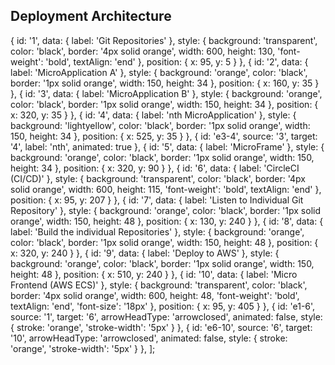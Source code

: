 
## Deployment Architecture

  { id: '1', data: { label: 'Git Repositories' }, style: {
      background: 'transparent',
      color: 'black',
      border: '4px solid orange',
      width: 600,
      height: 130,
      'font-weight': 'bold',
      textAlign: 'end'
    }, position: { x: 95, y: 5 }
  },
  { id: '2', data: { label: 'MicroApplication A' },
    style: {
      background: 'orange',
      color: 'black',
      border: '1px solid orange',
      width: 150,
      height: 34
    }, position: { x: 160, y: 35 } },
  { id: '3', data: { label: 'MicroApplication B' },
    style: {
      background: 'orange',
      color: 'black',
      border: '1px solid orange',
      width: 150,
      height: 34
    }, position: { x: 320, y: 35 } },
  { id: '4', data: { label: 'nth MicroApplication' },
    style: {
      background: 'lightyellow',
      color: 'black',
      border: '1px solid orange',
      width: 150,
      height: 34
    }, position: { x: 525, y: 35 } },
  { id: 'e3-4', source: '3', target: '4', label: 'nth', animated: true },
  { id: '5', data: { label: 'MicroFrame' },
    style: {
      background: 'orange',
      color: 'black',
      border: '1px solid orange',
      width: 150,
      height: 34
    }, position: { x: 320, y: 90 } },
  { id: '6', data: { label: 'CircleCI (CI/CD)' }, style: {
      background: 'transparent',
      color: 'black',
      border: '4px solid orange',
      width: 600,
      height: 115,
      'font-weight': 'bold',
      textAlign: 'end'
    }, position: { x: 95, y: 207 }
  },
  { id: '7', data: { label: 'Listen to Individual Git Repository' },
    style: {
      background: 'orange',
      color: 'black',
      border: '1px solid orange',
      width: 150,
      height: 48
    }, position: { x: 130, y: 240 } },
  { id: '8', data: { label: 'Build the individual Repositories' },
    style: {
      background: 'orange',
      color: 'black',
      border: '1px solid orange',
      width: 150,
      height: 48
    }, position: { x: 320, y: 240 } },
  { id: '9', data: { label: 'Deploy to AWS' },
    style: {
      background: 'orange',
      color: 'black',
      border: '1px solid orange',
      width: 150,
      height: 48
    }, position: { x: 510, y: 240 } },
  { id: '10', data: { label: 'Micro Frontend (AWS ECS)' }, style: {
      background: 'transparent',
      color: 'black',
      border: '4px solid orange',
      width: 600,
      height: 48,
      'font-weight': 'bold',
      textAlign: 'end',
      'font-size': '18px'
    }, position: { x: 95, y: 405 }
  },
  { id: 'e1-6', source: '1', target: '6', arrowHeadType: 'arrowclosed', animated: false, style: { stroke: 'orange', 'stroke-width': '5px' } },
  { id: 'e6-10', source: '6', target: '10', arrowHeadType: 'arrowclosed', animated: false, style: { stroke: 'orange', 'stroke-width': '5px' } },
];

<BasicGraph elements={elements} graphStyles={graphStyles} />

<Copyright />
